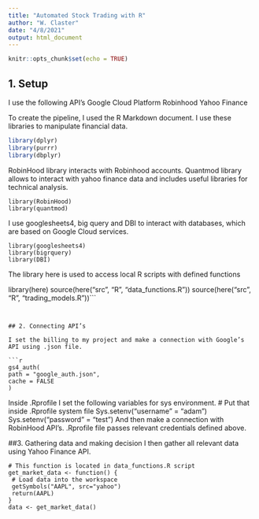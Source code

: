 ```yaml
---
title: "Automated Stock Trading with R"
author: "W. Claster"
date: "4/8/2021"
output: html_document
---
```


```r
knitr::opts_chunk$set(echo = TRUE)
```

## 1. Setup

I use the following API’s
Google Cloud Platform
Robinhood
Yahoo Finance

To create the pipeline, I used the R Markdown document. I use these libraries to manipulate financial data.

```r
library(dplyr)
library(purrr)
library(dbplyr)
```
RobinHood library interacts with Robinhood accounts. Quantmod library allows to interact with yahoo finance data and includes useful libraries for technical analysis.
```
library(RobinHood)
library(quantmod)
```
I use googlesheets4, big query and DBI to interact with databases, which are based on Google Cloud services.

```
library(googlesheets4)
library(bigrquery)
library(DBI)
```
The library here is used to access local R scripts with defined functions

library(here)
source(here("src", "R", "data_functions.R"))
source(here("src", "R", "trading_models.R"))```

```


## 2. Connecting API’s

I set the billing to my project and make a connection with Google’s API using .json file.

```r

gs4_auth(
path = "google_auth.json",
cache = FALSE
)
```
Inside .Rprofile I set the following variables for sys environment.
# Put that inside .Rprofile system file
Sys.setenv("username" = "adam")
Sys.setenv("password" = "test")
And then make a connection with RobinHood API’s. .Rprofile file passes relevant credentials defined above.

##3. Gathering data and making decision
I then gather all relevant data using Yahoo Finance API.

```
# This function is located in data_functions.R script
get_market_data <- function() {
 # Load data into the workspace
 getSymbols("AAPL", src="yahoo")
 return(AAPL)
}
data <- get_market_data()
```
